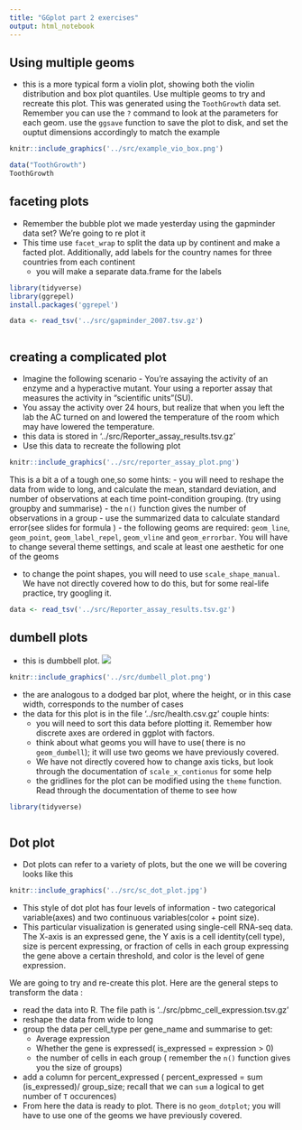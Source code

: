```yaml
---
title: "GGplot part 2 exercises"
output: html_notebook
---
```



## Using multiple geoms 

- this is a more typical form a violin plot, showing both the violin distribution and box plot quantiles. Use multiple geoms to try and recreate this plot. This was generated using the `ToothGrowth` data set. Remember you can use the `?` command to look at the parameters for each geom. use the `ggsave` function to save the plot to disk, and set the ouptut dimensions accordingly to match the example

```r
knitr::include_graphics('../src/example_vio_box.png')
```


```r
data("ToothGrowth") 
ToothGrowth

```

## faceting plots 

- Remember the bubble plot we made yesterday using the gapminder data set? We're going to re plot it
- This time use `facet_wrap` to split the data up by continent and make a facted plot. Additionally, add labels for the country names for three countries from each continent
    - you will make a separate data.frame for the labels 

```r
library(tidyverse)
library(ggrepel)
install.packages('ggrepel')

data <- read_tsv('../src/gapminder_2007.tsv.gz') 



```


## creating a complicated plot

- Imagine the following scenario - You're assaying the activity of an enzyme and a hyperactive mutant. Your using a reporter assay that measures the activity in "scientific units"(SU).
- You assay the activity over 24 hours, but realize that when you left the lab the AC turned on and lowered the temperature of the room which may have lowered the temperature.
- this data is stored in '../src/Reporter_assay_results.tsv.gz'
- Use this data to recreate the following plot

```r
knitr::include_graphics('../src/reporter_assay_plot.png')
```

This is a bit a of a tough one,so some hints: 
- you will need to reshape the data from wide to long, and calculate the mean, standard deviation, and number of observations at each time point-condition grouping. (try using groupby and summarise)
    - the `n()` function gives the number of observations in a group
- use the  summarized data to calculate standard error(see slides for formula )
- the following geoms are required: `geom_line`, `geom_point`, `geom_label_repel`, `geom_vline` and `geom_errorbar`. You will have to change several theme settings, and scale at least one aesthetic for one of the geoms

- to change the point shapes, you will need to use `scale_shape_manual`. We have not directly covered how to do this, but for some real-life practice, try googling it.

```r
data <- read_tsv('../src/Reporter_assay_results.tsv.gz')

```


## dumbell plots
- this is dumbbell plot. 
![](../src/dumbell_plot.png)

```r
knitr::include_graphics('../src/dumbell_plot.png')
```

- the are analogous to a dodged bar plot, where the height, or in this case width, corresponds to the number of cases 
- the data for this plot is in the file '../src/health.csv.gz'
couple hints: 
    - you will need to sort this data before plotting it. Remember how discrete axes are ordered in ggplot with factors.
    - think about what geoms you will have to use( there is no `geom_dumbell`); it will use two geoms we have previously covered. 
    - We have not directly covered how to change axis ticks, but look through the documentation of `scale_x_contionus` for some help
    - the gridlines for the plot can be modified using the `theme` function. Read through the documentation of theme to see how 


```r
library(tidyverse)



```


## Dot plot 

- Dot plots can refer to a variety of plots, but the one we will be covering looks like this 
```r
knitr::include_graphics('../src/sc_dot_plot.jpg')
```

- This style of dot plot has four levels of information - two categorical variable(axes) and two continuous variables(color + point size). 
- This particular visualization is generated using single-cell RNA-seq data. The X-axis is an expressed gene, the Y axis is a cell identity(cell type), size is percent expressing, or fraction of cells in each group expressing the gene above a certain threshold, and color is the level of gene expression.


We are going to try and re-create this plot. Here are the general steps to transform the data :

- read the data into R. The file path is '../src/pbmc_cell_expression.tsv.gz'
- reshape the data from wide to long 
- group the data per cell_type per gene_name and summarise to get:
     - Average expression
     - Whether the gene is expressed( is_expressed  = expression > 0)
     - the number of cells in each group ( remember the  `n()` function gives you the size of groups)
- add a column for percent_expressed ( percent_expressed = sum (is_expressed)/ group_size; recall that we can `sum` a logical to get number of `T` occurences)
- From here the data is ready to plot. There is no `geom_dotplot`; you will have to use one of the geoms we have previously covered. 


```r

```






